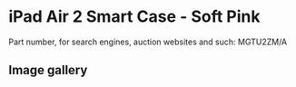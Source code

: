 
# iPad Air 2 Smart Case - Soft Pink

Part number, for search engines, auction websites and such: MGTU2ZM/A

## Image gallery

<div style={{ width: '100%', maxWidth: '768px' }}>
<GalleryComponent
    images={[
      {
        original: "/everysource/MGTU2.webp",
        thumbnail: "/everypreview/MGTU2.webp",
      },
      {
        original: "/everysource/MGTU2_AV1_GOLD.webp",
        thumbnail: "/everypreview/MGTU2_AV1_GOLD.webp",
      },
      {
        original: "/everysource/MGTU2_AV1_SILVER.webp",
        thumbnail: "/everypreview/MGTU2_AV1_SILVER.webp",
      },
      {
        original: "/everysource/MGTU2_AV1_SPACE_GRAY.webp",
        thumbnail: "/everypreview/MGTU2_AV1_SPACE_GRAY.webp",
      },
      {
        original: "/everysource/MGTU2_AV2.webp",
        thumbnail: "/everypreview/MGTU2_AV2.webp",
      },
      {
        original: "/everysource/MGTU2_AV3.webp",
        thumbnail: "/everypreview/MGTU2_AV3.webp",
      },
      {
        original: "/everysource/MGTU2_AV4.webp",
        thumbnail: "/everypreview/MGTU2_AV4.webp",
      },
      {
        original: "/everysource/MGTU2_AV5.webp",
        thumbnail: "/everypreview/MGTU2_AV5.webp",
      },
      {
        original: "/everysource/MGTU2_AV6.webp",
        thumbnail: "/everypreview/MGTU2_AV6.webp",
      }
    ]}
  />
</div>